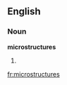 ==English==

===Noun===
'''microstructures'''

# {{plural of|[[microstructure]]}}

[[fr:microstructures]]